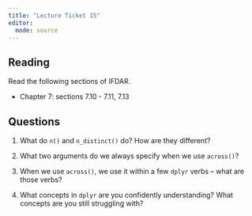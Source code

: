 ```yaml
---
title: "Lecture Ticket 15"
editor: 
  mode: source
---
```


## Reading

Read the following sections of IFDAR.

-   Chapter 7: sections 7.10 - 7.11, 7.13


## Questions

1. What do `n()` and `n_distinct()` do? How are they different? 

2. What two arguments do we always specify when we use `across()`? 

3. When we use `across()`, we use it within a few `dplyr` verbs -- what are those verbs?

3. What concepts in `dplyr` are you confidently understanding? What concepts are you still struggling with?  






